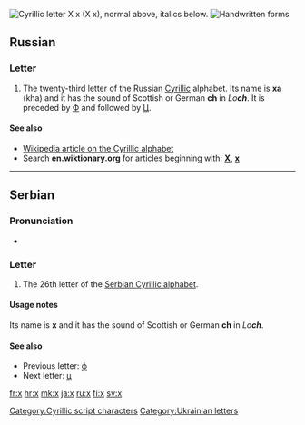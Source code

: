 {{Cyrillic character info|hex=445|name=CYRILLIC SMALL LETTER HA}}
{{also|Appendix:Variations of "x"}}
[[File:Cyrillic H.png|thumb|right|Cyrillic letter '''Х х'''<br/>
(''Х х''), normal above, italics below.]]
[[File:23-Russian alphabet-Х х.svg|thumb|Handwritten forms]]
==Russian==

===Letter===
{{infl|ru|letter|lower case||upper case|Х}}

# The twenty-third letter of the Russian [[Cyrillic]] alphabet. Its name is '''ха''' (kha) and it has the sound of Scottish or German '''ch''' in ''Lo'''ch'''''. It is preceded by [[ф|Ф]] and followed by [[ц|Ц]].

====See also====
* [[w:Cyrillic alphabet|Wikipedia article on the Cyrillic alphabet]]
* Search '''en.wiktionary.org''' for articles beginning with: '''[http://en.wiktionary.org/w/index.php?title=Special%3AAllpages&from=%D0%A5&namespace=0 Х]''', '''[http://en.wiktionary.org/w/index.php?title=Special%3AAllpages&from=%D1%85&namespace=0 х]'''

----

==Serbian==

===Pronunciation===
* {{qualifier|phoneme}} {{IPA|/x/|lang=sr}}

===Letter===
{{infl|sr|letter|lower case||upper case|Х}}

# The 26th letter of the [[Serbian Cyrillic alphabet]].

====Usage notes====
Its name is '''х''' and it has the sound of Scottish or German '''ch''' in ''Lo'''ch'''''.

====See also====
* Previous letter: [[ф#Serbian|ф]]
* Next letter: [[ц#Serbian|ц]]

[[Category:Cyrillic script characters]]
[[Category:Ukrainian letters]]

[[fr:х]]
[[hr:х]]
[[mk:х]]
[[ja:х]]
[[ru:х]]
[[fi:х]]
[[sv:х]]